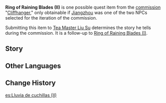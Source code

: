 {{Item Infobox
|id           = 100374
|image        = Book Letter.png
|type         = Quest Items
|description  = Segments from "Ring of Raining Blades (II)," mentioned by [[Tea Master Liu Su|Liusu]], that features the story of the [[Guhua Clan]]...
|source1      = Obtained during the [[Cliffhanger]] quest
}}
'''Ring of Raining Blades (II)''' is one possible quest item from the [[commission]] "[[Cliffhanger]]," only obtainable if [[Jiangzhou]] was one of the two NPCs selected for the iteration of the commission.

Submitting this item to [[Tea Master Liu Su]] determines the story he tells during the commission. It is a follow-up to [[Ring of Raining Blades (I)]].

==Story==
{{Dialogue start}}
{{Transclude|section=1|Cliffhanger|RRB2}}
{{Dialogue end}}

==Other Languages==
{{Other Languages
|en      = Ring of Raining Blades (II)
|zhs     = 《裁雨声・中》
|zhs_rm  = "Cái Yǔ Shēng ・ Zhōng"
|zht     = 《裁雨聲・中》
|zht_rm  = "Cái Yǔ Shēng ・ Zhōng"
|zh_tl   = "Sound of Rain Cutting ・ Part Two of Three"
|ja      = 『裁雨の音・中』
|ja_rm   = "Saiu no Oto - Chuu"
|ja_tl   = "Sound of Rain-Cutting - Volume Two of Three"
|ko      = 《비를 베는 소리・중》
|ko_rm   = "Bireul Beneun Sori - Jung"
|ko_tl   = "Sound of Rain-Cutting - Second"
|es      = Lluvia de cuchillas (II)
|es_tl   = Rain of Blades (II)
|fr      = « Chroniques des lames de pluie - Tome II »
|fr_tl   = "Chronicles of Rainblades - Tome II"
|ru      = «Дождь клинков. Часть вторая»
|ru_tl   = "Rain of Blades. Second Part"
|th      = "เสียงตัดฝน ตอนที่ 2"
|th_rm   = Siang tat fon tonthi 2
|th_tl   = "Sound of Cutting Rain 2"
|vi      = [Tài Vũ Thanh - 2]
|vi_tl   = 
|de      = „Schnitte im rauschenden Regen – Teil 2“
|de_tl   = "Cuts in Soughing Rain - Part II"
|id      = Suara Hujan Pedang (II)
|id_tl   = Sound of Sword Rain (II)
|pt      = Chuva de Lâminas - Parte II
|pt_tl   = 
|tr      = Kılıç Yağmuru Efsanesi (II)
|tr_tl   = 
|it      = Pioggia di lame (II)
|it_tl   = Rain of Blades (II)
}}

==Change History==
{{Change History|1.0}}

[[es:Lluvia de cuchillas (II)]]